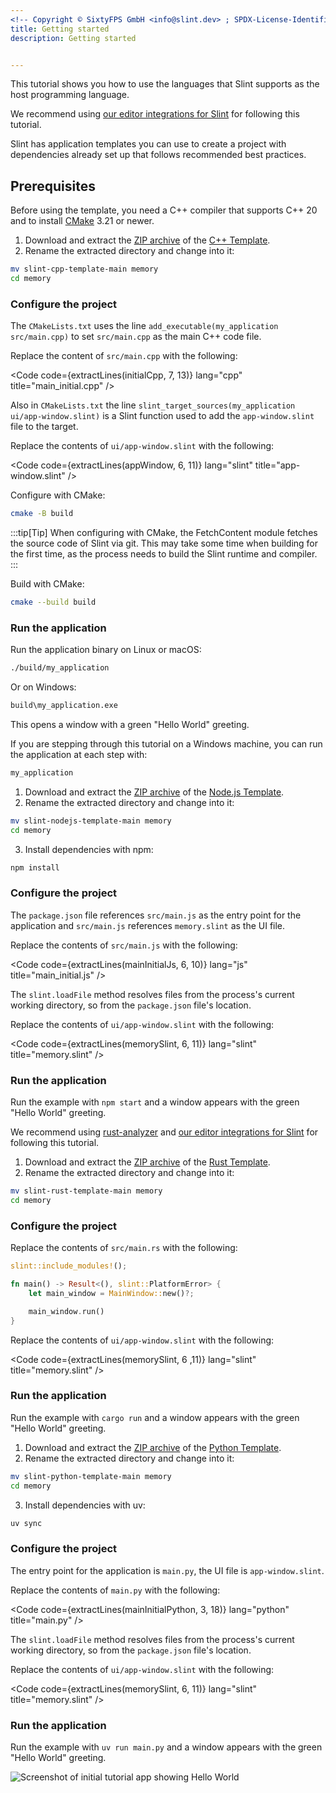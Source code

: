 ```yaml
---
<!-- Copyright © SixtyFPS GmbH <info@slint.dev> ; SPDX-License-Identifier: MIT -->
title: Getting started
description: Getting started


---
```



This tutorial shows you how to use the languages that Slint supports as the host programming language.

We recommend using [our editor integrations for Slint](https://github.com/slint-ui/slint/tree/master/editors) for following this tutorial.

Slint has application templates you can use to create a project with dependencies already set up that follows recommended best practices.

## Prerequisites

<Tabs syncKey="dev-language">
  <TabItem label="C++">

Before using the template, you need a C++ compiler that supports C++ 20 and to install [CMake](https://cmake.org/download/) 3.21 or newer.

1. Download and extract the [ZIP archive](https://github.com/slint-ui/slint-cpp-template/archive/refs/heads/main.zip) of the [C++ Template](https://github.com/slint-ui/slint-cpp-template/).
2. Rename the extracted directory and change into it:

```sh
mv slint-cpp-template-main memory
cd memory
```

### Configure the project

The `CMakeLists.txt` uses the line `add_executable(my_application src/main.cpp)` to set `src/main.cpp` as the main C++ code file.

Replace the content of `src/main.cpp` with the following:


<Code code={extractLines(initialCpp, 7, 13)} lang="cpp" title="main_initial.cpp" />

Also in `CMakeLists.txt` the line
`slint_target_sources(my_application ui/app-window.slint)` is a Slint function used to
add the `app-window.slint` file to the target.

Replace the contents of `ui/app-window.slint` with the following:


<Code code={extractLines(appWindow, 6, 11)} lang="slint" title="app-window.slint" />

Configure with CMake:

```sh
cmake -B build
```

:::tip[Tip]
When configuring with CMake, the FetchContent module fetches the source code of Slint via git.
This may take some time when building for the first time, as the process needs to build
the Slint runtime and compiler.
:::

Build with CMake:

```sh
cmake --build build
```

### Run the application

Run the application binary on Linux or macOS:

```sh
./build/my_application
```

Or on Windows:

```sh
build\my_application.exe
```

This opens a window with a green "Hello World" greeting.

If you are stepping through this tutorial on a Windows machine, you can run the application at each step with:

```sh
my_application
```
</TabItem>

<TabItem label="NodeJS">

1. Download and extract the [ZIP archive](https://github.com/slint-ui/slint-nodejs-template/archive/refs/heads/main.zip) of the [Node.js Template](https://github.com/slint-ui/slint-nodejs-template).
2. Rename the extracted directory and change into it:

```sh
mv slint-nodejs-template-main memory
cd memory
```
3. Install dependencies with npm:

```sh
npm install
```

### Configure the project

The `package.json` file references `src/main.js` as the entry point for the application and `src/main.js` references `memory.slint` as the UI file.

Replace the contents of `src/main.js` with the following:


<Code code={extractLines(mainInitialJs, 6, 10)} lang="js" title="main_initial.js" />

The `slint.loadFile` method resolves files from the process's current working directory, so from the `package.json` file's location.

Replace the contents of `ui/app-window.slint` with the following:


<Code code={extractLines(memorySlint, 6, 11)} lang="slint" title="memory.slint" />


### Run the application

Run the example with `npm start` and a window appears with the green "Hello World" greeting.

</TabItem>
<TabItem label="Rust">

We recommend using [rust-analyzer](https://rust-analyzer.github.io) and [our editor integrations for Slint](https://github.com/slint-ui/slint/tree/master/editors) for following this tutorial.

1. Download and extract the [ZIP archive](https://github.com/slint-ui/slint-rust-template/archive/refs/heads/main.zip) of the [Rust Template](https://github.com/slint-ui/slint-rust-template).
2. Rename the extracted directory and change into it:

```sh
mv slint-rust-template-main memory
cd memory
```

### Configure the project

Replace the contents of `src/main.rs` with the following:

```rust
slint::include_modules!();

fn main() -> Result<(), slint::PlatformError> {
    let main_window = MainWindow::new()?;

    main_window.run()
}
```

Replace the contents of `ui/app-window.slint` with the following:

<Code code={extractLines(memorySlint, 6 ,11)} lang="slint" title="memory.slint" />


### Run the application

Run the example with `cargo run` and a window appears with the green "Hello World" greeting.
</TabItem>
<TabItem label="Python">

1. Download and extract the [ZIP archive](https://github.com/slint-ui/slint-python-template/archive/refs/heads/main.zip) of the [Python Template](https://github.com/slint-ui/slint-python-template).
2. Rename the extracted directory and change into it:

```sh
mv slint-python-template-main memory
cd memory
```
3. Install dependencies with uv:

```sh
uv sync
```

### Configure the project

The entry point for the application is `main.py`, the UI file is `app-window.slint`.

Replace the contents of `main.py` with the following:


<Code code={extractLines(mainInitialPython, 3, 18)} lang="python" title="main.py" />

The `slint.loadFile` method resolves files from the process's current working directory, so from the `package.json` file's location.

Replace the contents of `ui/app-window.slint` with the following:

<Code code={extractLines(memorySlint, 6, 11)} lang="slint" title="memory.slint" />

### Run the application

Run the example with `uv run main.py` and a window appears with the green "Hello World" greeting.

</TabItem>
</Tabs>

![Screenshot of initial tutorial app showing Hello World](https://slint.dev/blog/memory-game-tutorial/getting-started.png "Hello World")
